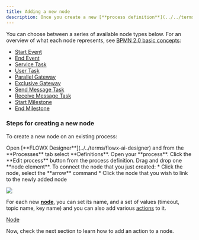 ```yaml
---
title: Adding a new node
description: Once you create a new [**process definition**](../../terms/flowx-process-definition), you can start configuring it by adding new [**nodes**](../../terms/flowx-node).
---
```

You can choose between a series of available node types below. For an overview of what each node represents, see [BPMN 2.0 basic concepts](../../platform-overview/frameworks-and-standards/business-process-industry-standards/intro-to-bpmn/bpmn-basic-concepts.md):

- [Start Event](../../building-blocks/node/start-end-node.md)
- [End Event](../../building-blocks/node/start-end-node.md)
- [Service Task](../../building-blocks/node/task-node.md)
- [User Task](../../building-blocks/node/user-task-node.md)
- [Parallel Gateway](../../building-blocks/node/parallel-gateway.md)
- [Exclusive Gateway](../../building-blocks/node/exclusive-gateway-node.md)
- [Send Message Task](../../building-blocks/node/message-send-received-task-node.md)
- [Receive Message Task](../../building-blocks/node/message-send-received-task-node.md)
- [Start Milestone](../../building-blocks/node/milestone-node.md)
- [End Milestone](../../building-blocks/node/milestone-node.md)

### Steps for creating a new node

To create a new node on an existing process:

<Steps>

<Step>
Open [**FLOWX Designer**](../../terms/flowx-ai-designer) and from the **Processes** tab select **Definitions**.
</Step>
<Step>
Open your **process**.
</Step>
<Step>
Click the **Edit process** button from the process definition.
</Step>
<Step>
Drag and drop one **node element**.
</Step>
<Step>
To connect the node that you just created:
* Click the node, select the **arrow** command
* Click the node that you wish to link to the newly added node
</Step>
</Steps>

![](https://s3.eu-west-1.amazonaws.com/docx.flowx.ai/flowx-designer/process_flow_adding_a_node.gif)

For each new [**node**](../../terms/flowx-node), you can set its name, and a set of values (timeout, topic name, key name) and you can also add various [actions](../../building-blocks/actions/actions.md) to it.

[Node](../../building-blocks/node)

Now, check the next section to learn how to add an action to a node.